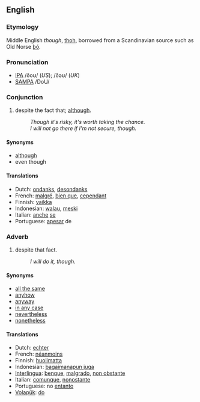 ==English==
===Etymology===
Middle English ''though'', [[thoh]], borrowed from a Scandinavian source such as Old Norse [[þó]].

===Pronunciation===
*[[w:IPA|IPA]] /ðoʊ/ (''US''); /ðəʊ/ (''UK'')
*[[w:SAMPA|SAMPA]] /DoU/

===Conjunction===
#despite the fact that; [[although]].
#:''Though it's risky, it's worth taking the chance.''
#:''I will not go there if I'm not secure, though.''

====Synonyms====
*[[although]]
*even though

==== Translations ====
*Dutch: [[ondanks]], [[desondanks]]
*French: [[malgré]], [[bien que]], [[cependant]]
*Finnish: [[vaikka]]
*Indonesian: [[walau]], [[meski]]
*Italian: [[anche]] [[se]]
*Portuguese: [[apesar]] de

===Adverb===
#despite that fact.
#:''I will do it, though.''

====Synonyms====
*[[all the same]]
*[[anyhow]]
*[[anyway]]
*[[in any case]]
*[[nevertheless]]
*[[nonetheless]]

==== Translations ====
*Dutch: [[echter]]
*French: [[néanmoins]]
*Finnish: [[huolimatta]]
*Indonesian: [[bagaimanapun juga]]
*[[Interlingua]]: [[benque]], [[malgrado]], [[non obstante]]
*Italian: [[comunque]], [[nonostante]]
*Portuguese:  no [[entanto]]
*[[Volapük]]: [[do#Volapük|do]]